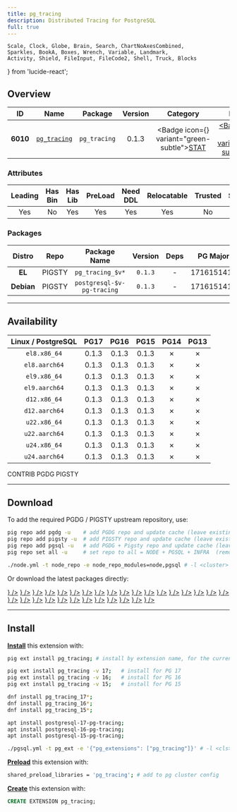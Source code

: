 ```yaml
---
title: pg_tracing
description: Distributed Tracing for PostgreSQL
full: true
---
```


    Scale, Clock, Globe, Brain, Search, ChartNoAxesCombined,
    Sparkles, BookA, Boxes, Wrench, Variable, Landmark,
    Activity, Shield, FileInput, FileCode2, Shell, Truck, Blocks
} from 'lucide-react';

## Overview

| <TooltipIconButton tooltip="Extension unique identifier" side="top">ID</TooltipIconButton> | <TooltipIconButton tooltip="Extension name" side="top">Name</TooltipIconButton> | <TooltipIconButton tooltip="Package name for installation" side="top">Package</TooltipIconButton> | <TooltipIconButton tooltip="Latest available extension version" side="top">Version</TooltipIconButton> | <TooltipIconButton tooltip="Extension category" side="top">Category</TooltipIconButton> | <TooltipIconButton tooltip="Open source license" side="top">License</TooltipIconButton> | <TooltipIconButton tooltip="Programming language" side="top">Lang</TooltipIconButton> |
|:--------:|:--------:|:----------:|:--------------:|:---------------------------------------:|:------------------------------------------------------:|:----:|
| **6010** | [`pg_tracing`](https://github.com/DataDog/pg_tracing) | `pg_tracing` | 0.1.3 | <Badge icon={<Activity />} variant="green-subtle"><a href="/ext/stat" className="no-underline">STAT</a></Badge> | <a href="/ext/list/license#mit" className="no-underline"><Badge icon={<Scale />} variant="blue-subtle">MIT</Badge></a> | <a href="/ext/list/lang#c"><Badge icon={<FileCode2 />} variant="blue-subtle">C</Badge></a> |

### Attributes

| <TooltipIconButton tooltip="The Primary Leading extension in the Package" side="top">Leading</TooltipIconButton> | <TooltipIconButton tooltip="Contains binary utils" side="top">Has Bin</TooltipIconButton> | <TooltipIconButton tooltip="Contains .so shared library files" side="top">Has Lib</TooltipIconButton> | <TooltipIconButton tooltip="Requires preloading via shared_preload_libraries" side="top">PreLoad</TooltipIconButton> | <TooltipIconButton tooltip="Requires CREATE EXTENSION DDL command" side="top">Need DDL</TooltipIconButton> | <TooltipIconButton tooltip="Can be installed in any schema" side="top">Relocatable</TooltipIconButton> | <TooltipIconButton tooltip="Can be created by non-superuser" side="top">Trusted</TooltipIconButton> | <TooltipIconButton tooltip="Schemas used by this extension" side="top">Schemas</TooltipIconButton> |
|:-------:|:-------:|:-------:|:-------:|:--------:|:-----------:|:-------:|:-------:|
| Yes | No | Yes | Yes | Yes | Yes | No | - |

### Packages

| <TooltipIconButton tooltip="Linux distribution family, EL or Debian" side="top">Distro</TooltipIconButton> | <TooltipIconButton tooltip="Package repository" side="top">Repo</TooltipIconButton> | <TooltipIconButton tooltip="The RPM/DEB Package Name Pattern (replace $v with real pg major)" side="top">Package Name</TooltipIconButton> | <TooltipIconButton tooltip="Latest package version" side="top">Version</TooltipIconButton> | <TooltipIconButton tooltip="RPM/DEB Package dependencies" side="top">Deps</TooltipIconButton> | <TooltipIconButton tooltip="Available in these PostgreSQL Major Versions" side="top">PG Major</TooltipIconButton> |
|:----------:|:--------:|:------------------------:|:-----------:|:------------:|:------------------:|
|   **EL**   | <Badge variant="amber-subtle"><span className="font-bold">PIGSTY</span></Badge> | `pg_tracing_$v*` | `0.1.3` | - | <Badge variant="green-subtle">17</Badge><Badge variant="green-subtle">16</Badge><Badge variant="green-subtle">15</Badge><Badge variant="red-subtle">14</Badge><Badge variant="red-subtle">13</Badge> |
| **Debian** | <Badge variant="amber-subtle"><span className="font-bold">PIGSTY</span></Badge> | `postgresql-$v-pg-tracing` | `0.1.3` | - | <Badge variant="green-subtle">17</Badge><Badge variant="green-subtle">16</Badge><Badge variant="green-subtle">15</Badge><Badge variant="red-subtle">14</Badge><Badge variant="red-subtle">13</Badge> |



------

## Availability

| <TooltipIconButton tooltip="Linux Distro Arch / PostgreSQL Major Version" side="top">Linux / PostgreSQL </TooltipIconButton> | **PG17** | **PG16** | **PG15** | <span className="text-red-500">**PG14**</span> | <span className="text-red-500">**PG13**</span> |
|:-----:|:-----:|:-----:|:-----:|:-----:|:-----:|
| `el8.x86_64` | <Badge variant="amber-subtle">0.1.3</Badge> | <Badge variant="amber-subtle">0.1.3</Badge> | <Badge variant="amber-subtle">0.1.3</Badge> | <Badge variant="red-subtle">✗</Badge> | <Badge variant="red-subtle">✗</Badge> |
| `el8.aarch64` | <Badge variant="amber-subtle">0.1.3</Badge> | <Badge variant="amber-subtle">0.1.3</Badge> | <Badge variant="amber-subtle">0.1.3</Badge> | <Badge variant="red-subtle">✗</Badge> | <Badge variant="red-subtle">✗</Badge> |
| `el9.x86_64` | <Badge variant="amber-subtle">0.1.3</Badge> | <Badge variant="amber-subtle">0.1.3</Badge> | <Badge variant="amber-subtle">0.1.3</Badge> | <Badge variant="red-subtle">✗</Badge> | <Badge variant="red-subtle">✗</Badge> |
| `el9.aarch64` | <Badge variant="amber-subtle">0.1.3</Badge> | <Badge variant="amber-subtle">0.1.3</Badge> | <Badge variant="amber-subtle">0.1.3</Badge> | <Badge variant="red-subtle">✗</Badge> | <Badge variant="red-subtle">✗</Badge> |
| `d12.x86_64` | <Badge variant="amber-subtle">0.1.3</Badge> | <Badge variant="amber-subtle">0.1.3</Badge> | <Badge variant="amber-subtle">0.1.3</Badge> | <Badge variant="red-subtle">✗</Badge> | <Badge variant="red-subtle">✗</Badge> |
| `d12.aarch64` | <Badge variant="amber-subtle">0.1.3</Badge> | <Badge variant="amber-subtle">0.1.3</Badge> | <Badge variant="amber-subtle">0.1.3</Badge> | <Badge variant="red-subtle">✗</Badge> | <Badge variant="red-subtle">✗</Badge> |
| `u22.x86_64` | <Badge variant="amber-subtle">0.1.3</Badge> | <Badge variant="amber-subtle">0.1.3</Badge> | <Badge variant="amber-subtle">0.1.3</Badge> | <Badge variant="red-subtle">✗</Badge> | <Badge variant="red-subtle">✗</Badge> |
| `u22.aarch64` | <Badge variant="amber-subtle">0.1.3</Badge> | <Badge variant="amber-subtle">0.1.3</Badge> | <Badge variant="amber-subtle">0.1.3</Badge> | <Badge variant="red-subtle">✗</Badge> | <Badge variant="red-subtle">✗</Badge> |
| `u24.x86_64` | <Badge variant="amber-subtle">0.1.3</Badge> | <Badge variant="amber-subtle">0.1.3</Badge> | <Badge variant="amber-subtle">0.1.3</Badge> | <Badge variant="red-subtle">✗</Badge> | <Badge variant="red-subtle">✗</Badge> |
| `u24.aarch64` | <Badge variant="amber-subtle">0.1.3</Badge> | <Badge variant="amber-subtle">0.1.3</Badge> | <Badge variant="amber-subtle">0.1.3</Badge> | <Badge variant="red-subtle">✗</Badge> | <Badge variant="red-subtle">✗</Badge> |

<Badge variant="green-subtle"><span className="font-black">CONTRIB</span></Badge> <Badge variant="blue-subtle"><span className="font-black">PGDG</span></Badge> <Badge variant="amber-subtle"><span className="font-black">PIGSTY</span></Badge>

------

## Download

To add the required PGDG / PIGSTY upstream repository, use:

```bash tab="pig"
pig repo add pgdg -u    # add PGDG repo and update cache (leave existing repos)
pig repo add pigsty -u  # add PIGSTY repo and update cache (leave existing repos)
pig repo add pgsql -u   # add PGDG + Pigsty repo and update cache (leave existing repos)
pig repo set all -u     # set repo to all = NODE + PGSQL + INFRA  (remove existing repos)
```
```bash tab="pigsty"
./node.yml -t node_repo -e node_repo_modules=node,pgsql # -l <cluster>
```

Or download the latest packages directly:

<Files>
    <Folder name="el8.x86_64">
        <a href="https://repo.pigsty.io/yum/pgsql/el8.x86_64/pg_tracing_17-0.1.3-1PIGSTY.el8.x86_64.rpm"><File name="pg_tracing_17-0.1.3-1PIGSTY.el8.x86_64.rpm" icon={<Package className="text-emerald-500" />} /></a>
        <a href="https://repo.pigsty.io/yum/pgsql/el8.x86_64/pg_tracing_16-0.1.3-1PIGSTY.el8.x86_64.rpm"><File name="pg_tracing_16-0.1.3-1PIGSTY.el8.x86_64.rpm" icon={<Package className="text-emerald-500" />} /></a>
        <a href="https://repo.pigsty.io/yum/pgsql/el8.x86_64/pg_tracing_15-0.1.3-1PIGSTY.el8.x86_64.rpm"><File name="pg_tracing_15-0.1.3-1PIGSTY.el8.x86_64.rpm" icon={<Package className="text-emerald-500" />} /></a>
    </Folder>
    <Folder name="el8.aarch64">
        <a href="https://repo.pigsty.io/yum/pgsql/el8.aarch64/pg_tracing_17-0.1.3-1PIGSTY.el8.aarch64.rpm"><File name="pg_tracing_17-0.1.3-1PIGSTY.el8.aarch64.rpm" icon={<Package className="text-orange-500" />} /></a>
        <a href="https://repo.pigsty.io/yum/pgsql/el8.aarch64/pg_tracing_16-0.1.3-1PIGSTY.el8.aarch64.rpm"><File name="pg_tracing_16-0.1.3-1PIGSTY.el8.aarch64.rpm" icon={<Package className="text-orange-500" />} /></a>
        <a href="https://repo.pigsty.io/yum/pgsql/el8.aarch64/pg_tracing_15-0.1.3-1PIGSTY.el8.aarch64.rpm"><File name="pg_tracing_15-0.1.3-1PIGSTY.el8.aarch64.rpm" icon={<Package className="text-orange-500" />} /></a>
    </Folder>
    <Folder name="el9.x86_64">
        <a href="https://repo.pigsty.io/yum/pgsql/el9.x86_64/pg_tracing_17-0.1.3-1PIGSTY.el9.x86_64.rpm"><File name="pg_tracing_17-0.1.3-1PIGSTY.el9.x86_64.rpm" icon={<Package className="text-emerald-500" />} /></a>
        <a href="https://repo.pigsty.io/yum/pgsql/el9.x86_64/pg_tracing_16-0.1.3-1PIGSTY.el9.x86_64.rpm"><File name="pg_tracing_16-0.1.3-1PIGSTY.el9.x86_64.rpm" icon={<Package className="text-emerald-500" />} /></a>
        <a href="https://repo.pigsty.io/yum/pgsql/el9.x86_64/pg_tracing_15-0.1.3-1PIGSTY.el9.x86_64.rpm"><File name="pg_tracing_15-0.1.3-1PIGSTY.el9.x86_64.rpm" icon={<Package className="text-emerald-500" />} /></a>
    </Folder>
    <Folder name="el9.aarch64">
        <a href="https://repo.pigsty.io/yum/pgsql/el9.aarch64/pg_tracing_17-0.1.3-1PIGSTY.el9.aarch64.rpm"><File name="pg_tracing_17-0.1.3-1PIGSTY.el9.aarch64.rpm" icon={<Package className="text-orange-500" />} /></a>
        <a href="https://repo.pigsty.io/yum/pgsql/el9.aarch64/pg_tracing_16-0.1.3-1PIGSTY.el9.aarch64.rpm"><File name="pg_tracing_16-0.1.3-1PIGSTY.el9.aarch64.rpm" icon={<Package className="text-orange-500" />} /></a>
        <a href="https://repo.pigsty.io/yum/pgsql/el9.aarch64/pg_tracing_15-0.1.3-1PIGSTY.el9.aarch64.rpm"><File name="pg_tracing_15-0.1.3-1PIGSTY.el9.aarch64.rpm" icon={<Package className="text-orange-500" />} /></a>
    </Folder>
    <Folder name="d12.x86_64">
        <a href="https://repo.pigsty.io/apt/pgsql/bookworm/pool/main/p/pg-tracing/postgresql-17-pg-tracing_0.1.3-1PIGSTY~bookworm_amd64.deb"><File name="postgresql-17-pg-tracing_0.1.3-1PIGSTY~bookworm_amd64.deb" icon={<Box className="text-emerald-500" />} /></a>
        <a href="https://repo.pigsty.io/apt/pgsql/bookworm/pool/main/p/pg-tracing/postgresql-16-pg-tracing_0.1.3-1PIGSTY~bookworm_amd64.deb"><File name="postgresql-16-pg-tracing_0.1.3-1PIGSTY~bookworm_amd64.deb" icon={<Box className="text-emerald-500" />} /></a>
        <a href="https://repo.pigsty.io/apt/pgsql/bookworm/pool/main/p/pg-tracing/postgresql-15-pg-tracing_0.1.3-1PIGSTY~bookworm_amd64.deb"><File name="postgresql-15-pg-tracing_0.1.3-1PIGSTY~bookworm_amd64.deb" icon={<Box className="text-emerald-500" />} /></a>
    </Folder>
    <Folder name="d12.aarch64">
        <a href="https://repo.pigsty.io/apt/pgsql/bookworm/pool/main/p/pg-tracing/postgresql-17-pg-tracing_0.1.3-1PIGSTY~bookworm_arm64.deb"><File name="postgresql-17-pg-tracing_0.1.3-1PIGSTY~bookworm_arm64.deb" icon={<Box className="text-orange-500" />} /></a>
        <a href="https://repo.pigsty.io/apt/pgsql/bookworm/pool/main/p/pg-tracing/postgresql-16-pg-tracing_0.1.3-1PIGSTY~bookworm_arm64.deb"><File name="postgresql-16-pg-tracing_0.1.3-1PIGSTY~bookworm_arm64.deb" icon={<Box className="text-orange-500" />} /></a>
        <a href="https://repo.pigsty.io/apt/pgsql/bookworm/pool/main/p/pg-tracing/postgresql-15-pg-tracing_0.1.3-1PIGSTY~bookworm_arm64.deb"><File name="postgresql-15-pg-tracing_0.1.3-1PIGSTY~bookworm_arm64.deb" icon={<Box className="text-orange-500" />} /></a>
    </Folder>
    <Folder name="u22.x86_64">
        <a href="https://repo.pigsty.io/apt/pgsql/jammy/pool/main/p/pg-tracing/postgresql-17-pg-tracing_0.1.3-1PIGSTY~jammy_amd64.deb"><File name="postgresql-17-pg-tracing_0.1.3-1PIGSTY~jammy_amd64.deb" icon={<Box className="text-emerald-500" />} /></a>
        <a href="https://repo.pigsty.io/apt/pgsql/jammy/pool/main/p/pg-tracing/postgresql-16-pg-tracing_0.1.3-1PIGSTY~jammy_amd64.deb"><File name="postgresql-16-pg-tracing_0.1.3-1PIGSTY~jammy_amd64.deb" icon={<Box className="text-emerald-500" />} /></a>
        <a href="https://repo.pigsty.io/apt/pgsql/jammy/pool/main/p/pg-tracing/postgresql-15-pg-tracing_0.1.3-1PIGSTY~jammy_amd64.deb"><File name="postgresql-15-pg-tracing_0.1.3-1PIGSTY~jammy_amd64.deb" icon={<Box className="text-emerald-500" />} /></a>
    </Folder>
    <Folder name="u22.aarch64">
        <a href="https://repo.pigsty.io/apt/pgsql/jammy/pool/main/p/pg-tracing/postgresql-17-pg-tracing_0.1.3-1PIGSTY~jammy_arm64.deb"><File name="postgresql-17-pg-tracing_0.1.3-1PIGSTY~jammy_arm64.deb" icon={<Box className="text-orange-500" />} /></a>
        <a href="https://repo.pigsty.io/apt/pgsql/jammy/pool/main/p/pg-tracing/postgresql-16-pg-tracing_0.1.3-1PIGSTY~jammy_arm64.deb"><File name="postgresql-16-pg-tracing_0.1.3-1PIGSTY~jammy_arm64.deb" icon={<Box className="text-orange-500" />} /></a>
        <a href="https://repo.pigsty.io/apt/pgsql/jammy/pool/main/p/pg-tracing/postgresql-15-pg-tracing_0.1.3-1PIGSTY~jammy_arm64.deb"><File name="postgresql-15-pg-tracing_0.1.3-1PIGSTY~jammy_arm64.deb" icon={<Box className="text-orange-500" />} /></a>
    </Folder>
    <Folder name="u24.x86_64">
        <a href="https://repo.pigsty.io/apt/pgsql/noble/pool/main/p/pg-tracing/postgresql-17-pg-tracing_0.1.3-1PIGSTY~noble_amd64.deb"><File name="postgresql-17-pg-tracing_0.1.3-1PIGSTY~noble_amd64.deb" icon={<Box className="text-emerald-500" />} /></a>
        <a href="https://repo.pigsty.io/apt/pgsql/noble/pool/main/p/pg-tracing/postgresql-16-pg-tracing_0.1.3-1PIGSTY~noble_amd64.deb"><File name="postgresql-16-pg-tracing_0.1.3-1PIGSTY~noble_amd64.deb" icon={<Box className="text-emerald-500" />} /></a>
        <a href="https://repo.pigsty.io/apt/pgsql/noble/pool/main/p/pg-tracing/postgresql-15-pg-tracing_0.1.3-1PIGSTY~noble_amd64.deb"><File name="postgresql-15-pg-tracing_0.1.3-1PIGSTY~noble_amd64.deb" icon={<Box className="text-emerald-500" />} /></a>
    </Folder>
    <Folder name="u24.aarch64">
        <a href="https://repo.pigsty.io/apt/pgsql/noble/pool/main/p/pg-tracing/postgresql-17-pg-tracing_0.1.3-1PIGSTY~noble_arm64.deb"><File name="postgresql-17-pg-tracing_0.1.3-1PIGSTY~noble_arm64.deb" icon={<Box className="text-orange-500" />} /></a>
        <a href="https://repo.pigsty.io/apt/pgsql/noble/pool/main/p/pg-tracing/postgresql-16-pg-tracing_0.1.3-1PIGSTY~noble_arm64.deb"><File name="postgresql-16-pg-tracing_0.1.3-1PIGSTY~noble_arm64.deb" icon={<Box className="text-orange-500" />} /></a>
        <a href="https://repo.pigsty.io/apt/pgsql/noble/pool/main/p/pg-tracing/postgresql-15-pg-tracing_0.1.3-1PIGSTY~noble_arm64.deb"><File name="postgresql-15-pg-tracing_0.1.3-1PIGSTY~noble_arm64.deb" icon={<Box className="text-orange-500" />} /></a>
    </Folder>
</Files>

------

## Install

[**Install**](/docs/pgsql/extension/install) this extension with:

```bash tab="pig"
pig ext install pg_tracing; # install by extension name, for the current active PG version

pig ext install pg_tracing -v 17;   # install for PG 17
pig ext install pg_tracing -v 16;   # install for PG 16
pig ext install pg_tracing -v 15;   # install for PG 15
```
```bash tab="yum" 
dnf install pg_tracing_17*;
dnf install pg_tracing_16*;
dnf install pg_tracing_15*;
```
```bash tab="apt" 
apt install postgresql-17-pg-tracing;
apt install postgresql-16-pg-tracing;
apt install postgresql-15-pg-tracing;
```
```bash tab="ansible"
./pgsql.yml -t pg_ext -e '{"pg_extensions": ["pg_tracing"]}' # -l <cls>
```

[**Preload**](/docs/pgsql/extension/load) this extension with:

```bash
shared_preload_libraries = 'pg_tracing'; # add to pg cluster config
```

[**Create**](/docs/pgsql/extension/create) this extension with:

```sql
CREATE EXTENSION pg_tracing;
```


